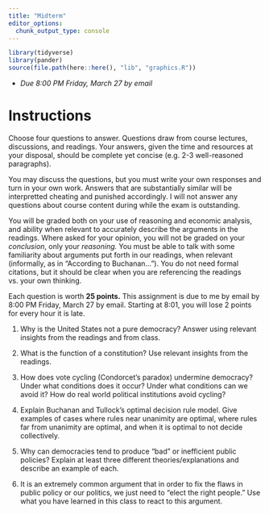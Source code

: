```yaml
---
title: "Midterm"
editor_options: 
  chunk_output_type: console
---
```


```r
library(tidyverse)
library(pander)
source(file.path(here::here(), "lib", "graphics.R"))
```

- *Due 8:00 PM Friday, March 27 by email*

# Instructions

Choose four questions to answer. Questions draw from course lectures, discussions, and readings. Your answers, given the time and resources at your disposal, should be complete yet concise (e.g. 2-3 well-reasoned paragraphs).

You may discuss the questions, but you must write your own responses and turn in your own work. Answers that are substantially similar will be interpretted cheating and punished accordingly. I will not answer any questions about course content during while the exam is outstanding.

You will be graded both on your use of reasoning and economic analysis, and ability when relevant to accurately describe the arguments in the readings. Where asked for your opinion, you will not be graded on your *conclusion*, only your *reasoning.* You must be able to talk with some familiarity about arguments put forth in our readings, when relevant (informally, as in "According to Buchanan..."). You do not need formal citations, but it should be clear when you are referencing the readings vs. your own thinking.

Each question is worth **25 points.** This assignment is due to me by email by 8:00 PM Friday, March 27 by email. Starting at 8:01, you will lose 2 points for every hour it is late.

1. Why is the United States not a pure democracy? Answer using relevant insights from the readings and from class.

2. What is the function of a constitution? Use relevant insights from the readings.

3. How does vote cycling (Condorcet's paradox) undermine democracy? Under what conditions does it occur? Under what conditions can we avoid it? How do real world political institutions avoid cycling?

4. Explain Buchanan and Tullock's optimal decision rule model. Give examples of cases where rules near unanimity are optimal, where rules far from unanimity are optimal, and when it is optimal to not decide collectively.

5. Why can democracies tend to produce "bad" or inefficient public policies? Explain at least three different theories/explanations and describe an example of each.

6. It is an extremely common argument that in order to fix the flaws in public policy or our politics, we just need to "elect the right people." Use what you have learned in this class to react to this argument.